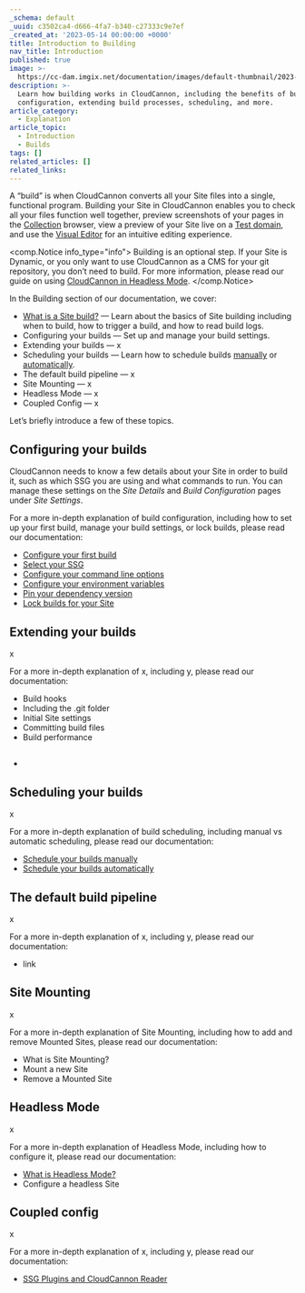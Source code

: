 ```yaml
---
_schema: default
_uuid: c3502ca4-d666-4fa7-b340-c27333c9e7ef
_created_at: '2023-05-14 00:00:00 +0000'
title: Introduction to Building
nav_title: Introduction
published: true
image: >-
  https://cc-dam.imgix.net/documentation/images/default-thumbnail/2023-Q4/CloudCannon-Documentation-Thumbnail.png
description: >-
  Learn how building works in CloudCannon, including the benefits of building,
  configuration, extending build processes, scheduling, and more.
article_category:
  - Explanation
article_topic:
  - Introduction
  - Builds
tags: []
related_articles: []
related_links:
---
```

A “build” is when CloudCannon converts all your Site files into a single, functional program. Building your Site in CloudCannon enables you to check all your files function well together, preview screenshots of your pages in the [Collection](/documentation/articles/define-your-collections/) browser, view a preview of your Site live on a [Test domain](/documentation/articles/viewing-your-site-on-a-testing-domain/), and use the [Visual Editor](/documentation/articles/the-visual-editor/) for an intuitive editing experience.

<comp.Notice info_type="info">
  Building is an optional step. If your Site is Dynamic, or you only want to use CloudCannon as a CMS for your git repository, you don’t need to build. For more information, please read our guide on using [CloudCannon in Headless Mode](/documentation/guides/headless-starter-guide/introduction/).
</comp.Notice>

In the Building section of our documentation, we cover:

* [What is a Site build?](/documentation/articles/what-is-a-site-build/) — Learn about the basics of Site building including when to build, how to trigger a build, and how to read build logs.
* Configuring your builds — Set up and manage your build settings.
* Extending your builds — x
* Scheduling your builds — Learn how to schedule builds [manually](/documentation/articles/scheduling-your-builds-manually/) or [automatically](/documentation/articles/scheduling-your-next-build-automatically/).
* The default build pipeline — x
* Site Mounting — x
* Headless Mode — x
* Coupled Config — x

Let’s briefly introduce a few of these topics.

## Configuring your builds

CloudCannon needs to know a few details about your Site in order to build it, such as which SSG you are using and what commands to run. You can manage these settings on the *Site Details* and *Build Configuration* pages under *Site Settings*.

For a more in-depth explanation of build configuration, including how to set up your first build, manage your build settings, or lock builds, please read our documentation:

* [Configure your first build](/documentation/articles/configure-your-first-build/)
* [Select your SSG](/documentation/articles/select-your-ssg/)
* [Configure your command line options](/documentation/articles/configure-your-command-line-options/)
* [Configure your environment variables](/documentation/articles/configure-your-environment-variables/)
* [Pin your dependency version](/documentation/articles/pin-your-dependency-version/)
* [Lock builds for your Site](/documentation/articles/lock-builds-for-your-site/)

## Extending your builds

x

For a more in-depth explanation of x, including y, please read our documentation:

* Build hooks
* Including the .git folder
* Initial Site settings
* Committing build files
* Build performance
* ##

## Scheduling your builds

x

For a more in-depth explanation of build scheduling, including manual vs automatic scheduling, please read our documentation:

* [Schedule your builds manually](/documentation/articles/scheduling-your-builds-manually/)
* [Schedule your builds automatically](/documentation/articles/scheduling-your-next-build-automatically/)

## The default build pipeline

x

For a more in-depth explanation of x, including y, please read our documentation:

* link

## Site Mounting

x

For a more in-depth explanation of Site Mounting, including how to add and remove Mounted Sites, please read our documentation:

* What is Site Mounting?
* Mount a new Site
* Remove a Mounted Site

## Headless Mode

x

For a more in-depth explanation of Headless Mode, including how to configure it, please read our documentation:

* [What is Headless Mode?](/documentation/articles/what-is-headless-mode/)
* Configure a headless Site

## Coupled config

x

For a more in-depth explanation of x, including y, please read our documentation:

* [SSG Plugins and CloudCannon Reader](/documentation/articles/ssg-plugins-and-cloudcannon-reader/)